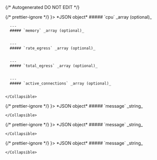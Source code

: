 {/* Autogenerated DO NOT EDIT  */}


<TabbedSection tabLabel='Status Code'>
  {/* prettier-ignore */}
  <Tab title={<StatusCode code={"200"} />}>
    *JSON object*
    <Collapsible openLabel={Labels.showProperties} closeLabel={Labels.hideProperties} defaultOpen={true}>
      ##### `cpu` _array (optional)_
          
        
      ---
      ##### `memory` _array (optional)_
          
        
      ---
      ##### `rate_egress` _array (optional)_
          
        
      ---
      ##### `total_egress` _array (optional)_
          
        
      ---
      ##### `active_connections` _array (optional)_
          
        
    </Collapsible>
  </Tab>
  {/* prettier-ignore */}
  <Tab title={<StatusCode code={"404"} />}>
    *JSON object*
    <Collapsible openLabel={Labels.showProperties} closeLabel={Labels.hideProperties} defaultOpen={true}>
      ##### `message` _string_
          
        
    </Collapsible>
  </Tab>
  {/* prettier-ignore */}
  <Tab title={<StatusCode code={"422"} />}>
    *JSON object*
    <Collapsible openLabel={Labels.showProperties} closeLabel={Labels.hideProperties} defaultOpen={true}>
      ##### `message` _string_
          
        
    </Collapsible>
  </Tab>
  {/* prettier-ignore */}
  <Tab title={<StatusCode code={"500"} />}>
    *JSON object*
    <Collapsible openLabel={Labels.showProperties} closeLabel={Labels.hideProperties} defaultOpen={true}>
      ##### `message` _string_
          
        
    </Collapsible>
  </Tab>
</TabbedSection>
